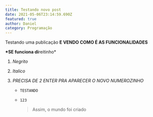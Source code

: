 ```yaml
---
title: Testando novo post
date: 2021-05-06T23:14:59.690Z
featured: true
author: Daniel
category: Programação
---
```

Testando uma publicação **E VENDO COMO É AS FUNCIONALIDADES**

**\*SE funciona di**reitinho*

1. *Negrito*
2. *Italico*
3. *PRECISA DE 2 ENTER PRA APARECER O NOVO NUMEROZINHO*

   * `TESTANDO`
   * `123`

     > Assim, o mundo foi criado